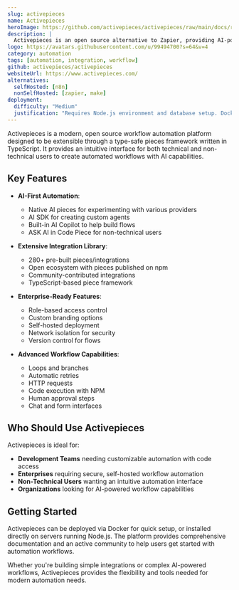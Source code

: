 ```yaml
---
slug: activepieces
name: Activepieces
heroImage: https://github.com/activepieces/activepieces/raw/main/docs/resources/templates.gif
description: |
  Activepieces is an open source alternative to Zapier, providing AI-powered workflow automation with a type-safe pieces framework written in TypeScript.
logo: https://avatars.githubusercontent.com/u/99494700?s=64&v=4
category: automation
tags: [automation, integration, workflow]
github: activepieces/activepieces
websiteUrl: https://www.activepieces.com/
alternatives:
  selfHosted: [n8n]
  nonSelfHosted: [zapier, make]
deployment:
  difficulty: "Medium"
  justification: "Requires Node.js environment and database setup. Docker deployment available but configuration needed for advanced features."
---
```


Activepieces is a modern, open source workflow automation platform designed to be extensible through a type-safe pieces framework written in TypeScript. It provides an intuitive interface for both technical and non-technical users to create automated workflows with AI capabilities.

## Key Features

- **AI-First Automation**:

  - Native AI pieces for experimenting with various providers
  - AI SDK for creating custom agents
  - Built-in AI Copilot to help build flows
  - ASK AI in Code Piece for non-technical users

- **Extensive Integration Library**:

  - 280+ pre-built pieces/integrations
  - Open ecosystem with pieces published on npm
  - Community-contributed integrations
  - TypeScript-based piece framework

- **Enterprise-Ready Features**:

  - Role-based access control
  - Custom branding options
  - Self-hosted deployment
  - Network isolation for security
  - Version control for flows

- **Advanced Workflow Capabilities**:
  - Loops and branches
  - Automatic retries
  - HTTP requests
  - Code execution with NPM
  - Human approval steps
  - Chat and form interfaces

## Who Should Use Activepieces

Activepieces is ideal for:

- **Development Teams** needing customizable automation with code access
- **Enterprises** requiring secure, self-hosted workflow automation
- **Non-Technical Users** wanting an intuitive automation interface
- **Organizations** looking for AI-powered workflow capabilities

## Getting Started

Activepieces can be deployed via Docker for quick setup, or installed directly on servers running Node.js. The platform provides comprehensive documentation and an active community to help users get started with automation workflows.

Whether you're building simple integrations or complex AI-powered workflows, Activepieces provides the flexibility and tools needed for modern automation needs.
